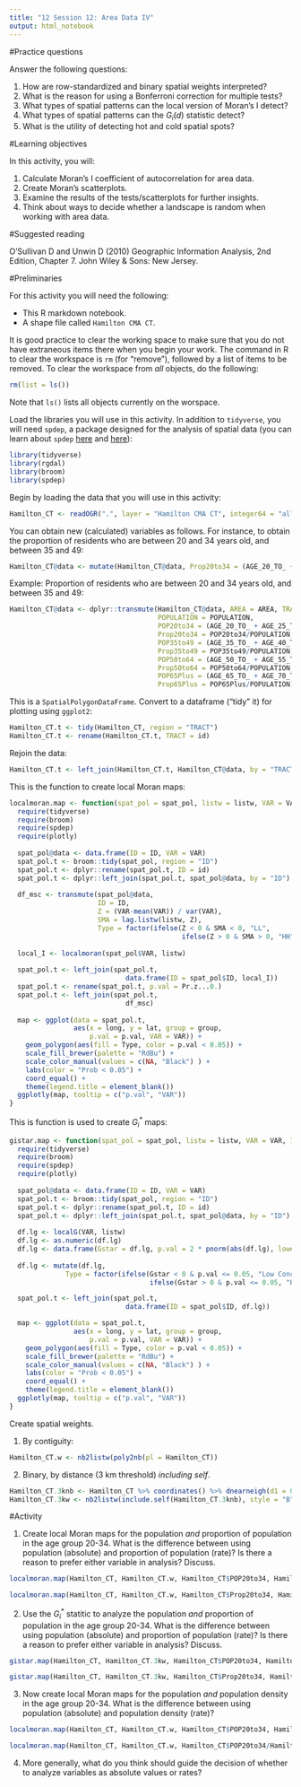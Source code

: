 ```yaml
---
title: "12 Session 12: Area Data IV"
output: html_notebook
---
```


#Practice questions

Answer the following questions:

1. How are row-standardized and binary spatial weights interpreted?
2. What is the reason for using a Bonferroni correction for multiple tests?
3. What types of spatial patterns can the local version of Moran's I detect?
4. What types of spatial patterns can the $G_i(d)$ statistic detect?
5. What is the utility of detecting hot and cold spatial spots?

#Learning objectives

In this activity, you will:

1. Calculate Moran's I coefficient of autocorrelation for area data.
2. Create Moran's scatterplots.
2. Examine the results of the tests/scatterplots for further insights.
3. Think about ways to decide whether a landscape is random when working with area data.

#Suggested reading

O'Sullivan D and Unwin D (2010) Geographic Information Analysis, 2nd Edition, Chapter 7. John Wiley & Sons: New Jersey. 

#Preliminaries

For this activity you will need the following:

* This R markdown notebook.
* A shape file called `Hamilton CMA CT`.

It is good practice to clear the working space to make sure that you do not have extraneous items there when you begin your work. The command in R to clear the workspace is `rm` (for "remove"), followed by a list of items to be removed. To clear the workspace from _all_ objects, do the following:
```r
rm(list = ls())
```

Note that `ls()` lists all objects currently on the worspace.

Load the libraries you will use in this activity. In addition to `tidyverse`, you will need `spdep`, a package designed for the analysis of spatial data (you can learn about `spdep` [here](https://cran.r-project.org/web/packages/spdep/index.html) and [here](http://2014.ogrs-community.org/2014_workshops/R_Spatial_Bivand/ogrs_140612.pdf)):
```r
library(tidyverse)
library(rgdal)
library(broom)
library(spdep)
```

Begin by loading the data that you will use in this activity:
```r
Hamilton_CT <- readOGR(".", layer = "Hamilton CMA CT", integer64 = "allow.loss")
```

You can obtain new (calculated) variables as follows. For instance, to obtain the proportion of residents who are between 20 and 34 years old, and between 35 and 49:
```r
Hamilton_CT@data <- mutate(Hamilton_CT@data, Prop20to34 = (AGE_20_TO_ + AGE_25_TO_ + AGE_30_TO_)/POPULATION, Prop35to49 = (AGE_35_TO_ + AGE_40_TO_ + AGE_45_TO_)/POPULATION)
```

Example: Proportion of residents who are between 20 and 34 years old, and between 35 and 49:
```r
Hamilton_CT@data <- dplyr::transmute(Hamilton_CT@data, AREA = AREA, TRACT = TRACT,
                                     POPULATION = POPULATION,
                                     POP20to34 = (AGE_20_TO_ + AGE_25_TO_ + AGE_30_TO_),
                                     Prop20to34 = POP20to34/POPULATION, 
                                     POP35to49 = (AGE_35_TO_ + AGE_40_TO_ + AGE_45_TO_),
                                     Prop35to49 = POP35to49/POPULATION, 
                                     POP50to64 = (AGE_50_TO_ + AGE_55_TO_ + AGE_60_TO_),
                                     Prop50to64 = POP50to64/POPULATION,
                                     POP65Plus = (AGE_65_TO_ + AGE_70_TO_ + AGE_75_TO_ + AGE_80_TO_ + AGE_85),
                                     Prop65Plus = POP65Plus/POPULATION)
```

This is a `SpatialPolygonDataFrame`. Convert to a dataframe ("tidy" it) for plotting using `ggplot2`:
```r
Hamilton_CT.t <- tidy(Hamilton_CT, region = "TRACT")
Hamilton_CT.t <- rename(Hamilton_CT.t, TRACT = id)
```

Rejoin the data:
```r
Hamilton_CT.t <- left_join(Hamilton_CT.t, Hamilton_CT@data, by = "TRACT")
```

This is the function to create local Moran maps:
```r
localmoran.map <- function(spat_pol = spat_pol, listw = listw, VAR = VAR, ID = ID){
  require(tidyverse)
  require(broom)
  require(spdep)
  require(plotly)
  
  spat_pol@data <- data.frame(ID = ID, VAR = VAR)
  spat_pol.t <- broom::tidy(spat_pol, region = "ID")
  spat_pol.t <- dplyr::rename(spat_pol.t, ID = id)
  spat_pol.t <- dplyr::left_join(spat_pol.t, spat_pol@data, by = "ID")
  
  df_msc <- transmute(spat_pol@data, 
                      ID = ID,
                      Z = (VAR-mean(VAR)) / var(VAR), 
                      SMA = lag.listw(listw, Z),
                      Type = factor(ifelse(Z < 0 & SMA < 0, "LL", 
                                           ifelse(Z > 0 & SMA > 0, "HH", "HL/LH"))))
  
  local_I <- localmoran(spat_pol$VAR, listw)
  
  spat_pol.t <- left_join(spat_pol.t, 
                             data.frame(ID = spat_pol$ID, local_I))
  spat_pol.t <- rename(spat_pol.t, p.val = Pr.z...0.)
  spat_pol.t <- left_join(spat_pol.t, 
                             df_msc)
  
  map <- ggplot(data = spat_pol.t, 
                aes(x = long, y = lat, group = group, 
                    p.val = p.val, VAR = VAR)) +
    geom_polygon(aes(fill = Type, color = p.val < 0.05)) +
    scale_fill_brewer(palette = "RdBu") +
    scale_color_manual(values = c(NA, "Black") ) +
    labs(color = "Prob < 0.05") +
    coord_equal() +
    theme(legend.title = element_blank())
  ggplotly(map, tooltip = c("p.val", "VAR"))
}
```

This is function is used to create $G_i^*$ maps:
```r
gistar.map <- function(spat_pol = spat_pol, listw = listw, VAR = VAR, ID = ID){
  require(tidyverse)
  require(broom)
  require(spdep)
  require(plotly)
  
  spat_pol@data <- data.frame(ID = ID, VAR = VAR)
  spat_pol.t <- broom::tidy(spat_pol, region = "ID")
  spat_pol.t <- dplyr::rename(spat_pol.t, ID = id)
  spat_pol.t <- dplyr::left_join(spat_pol.t, spat_pol@data, by = "ID")
  
  df.lg <- localG(VAR, listw)
  df.lg <- as.numeric(df.lg)
  df.lg <- data.frame(Gstar = df.lg, p.val = 2 * pnorm(abs(df.lg), lower.tail = FALSE))
  
  df.lg <- mutate(df.lg, 
              Type = factor(ifelse(Gstar < 0 & p.val <= 0.05, "Low Concentration",
                                   ifelse(Gstar > 0 & p.val <= 0.05, "High Concentration", "Not Signicant"))))

  spat_pol.t <- left_join(spat_pol.t,
                             data.frame(ID = spat_pol$ID, df.lg))

  map <- ggplot(data = spat_pol.t, 
                aes(x = long, y = lat, group = group, 
                    p.val = p.val, VAR = VAR)) +
    geom_polygon(aes(fill = Type, color = p.val < 0.05)) +
    scale_fill_brewer(palette = "RdBu") +
    scale_color_manual(values = c(NA, "Black") ) +
    labs(color = "Prob < 0.05") +
    coord_equal() +
    theme(legend.title = element_blank())
  ggplotly(map, tooltip = c("p.val", "VAR"))
}
```

Create spatial weights.

1) By contiguity:
```r
Hamilton_CT.w <- nb2listw(poly2nb(pl = Hamilton_CT))
```

2) Binary, by distance (3 km threshold) _including self_.
```r
Hamilton_CT.3knb <- Hamilton_CT %>% coordinates() %>% dnearneigh(d1 = 0, d2 = 3, longlat = TRUE)
Hamilton_CT.3kw <- nb2listw(include.self(Hamilton_CT.3knb), style = "B")
```

#Activity

1. Create local Moran maps for the population _and_ proportion of population in the age group 20-34. What is the difference between using population (absolute) and proportion of population (rate)? Is there a reason to prefer either variable in analysis? Discuss.

```r
localmoran.map(Hamilton_CT, Hamilton_CT.w, Hamilton_CT$POP20to34, Hamilton_CT$TRACT)
```

```r
localmoran.map(Hamilton_CT, Hamilton_CT.w, Hamilton_CT$Prop20to34, Hamilton_CT$TRACT)
```

2. Use the $G_i^*$ statitic to analyze the population _and_ proportion of population in the age group 20-34. What is the difference between using population (absolute) and proportion of population (rate)? Is there a reason to prefer either variable in analysis? Discuss.

```r
gistar.map(Hamilton_CT, Hamilton_CT.3kw, Hamilton_CT$POP20to34, Hamilton_CT$TRACT)
```

```r
gistar.map(Hamilton_CT, Hamilton_CT.3kw, Hamilton_CT$Prop20to34, Hamilton_CT$TRACT)
```

3. Now create local Moran maps for the population _and_ population density in the age group 20-34. What is the difference between using population (absolute) and population density (rate)?

```r
localmoran.map(Hamilton_CT, Hamilton_CT.w, Hamilton_CT$POP20to34, Hamilton_CT$TRACT)
```

```r
localmoran.map(Hamilton_CT, Hamilton_CT.w, Hamilton_CT$POP20to34/Hamilton_CT$AREA, Hamilton_CT$TRACT)
```

4. More generally, what do you think should guide the decision of whether to analyze variables as absolute values or rates?